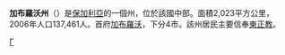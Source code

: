 {{Infobox Province of Bulgaria
|Cyrillic       = Област Габрово
|Map            = Oblast Gabrovo.png
|Capital        = [[加布羅沃|加布羅沃]]
|Municipalities = Gabrovo, Sevlievo, Dryanovo, Tryavna
|Area           = 2,023 [[Square_kilometre|km²]]
|Population     = 137,461
|Density        = 
|LicensePlate   = EB
|Governor       = Tsvetan Nanov
|Website        = http://www.gb.government.bg/
}}
'''加布羅沃州'''（{{lang|bg|Област Габрово}}）是[[保加利亞|保加利亞]]的一個州，位於該國中部。面積2,023平方公里，2006年人口137,461人。首府[[加布羅沃|加布羅沃]]，下分4市。該州居民主要信奉[[東正教|東正教]]。

{{Bulgaria}}

[[Category:保加利亞行政區劃|Г]]
